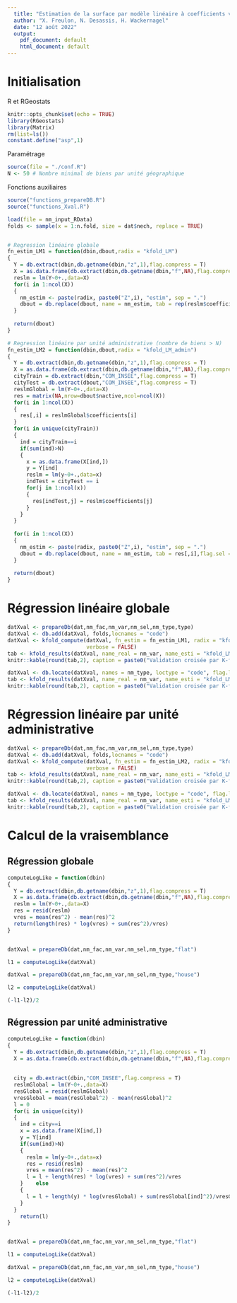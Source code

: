 ```yaml
---
  title: "Estimation de la surface par modèle linéaire à coefficients variant spatialement - Workflow LM"
  author: "X. Freulon, N. Desassis, H. Wackernagel"
  date: "12 août 2022"
  output:
    pdf_document: default
    html_document: default
---
```


# Initialisation

R et RGeostats

```r
knitr::opts_chunk$set(echo = TRUE)
library(RGeostats)
library(Matrix)
rm(list=ls())
constant.define("asp",1)

```

Paramétrage 

```r
source(file = "./conf.R")
N <- 50 # Nombre minimal de biens par unité géographique
```

Fonctions auxiliaires

```r
source("functions_prepareDB.R")
source("functions_Xval.R")
```

```r
load(file = nm_input_RData)
folds <- sample(x = 1:n.fold, size = dat$nech, replace = TRUE)
```

```r
```

```r
# Regression linéaire globale
fn_estim_LM1 = function(dbin,dbout,radix = "kfold_LM")
{
  Y = db.extract(dbin,db.getname(dbin,"z",1),flag.compress = T)
  X = as.data.frame(db.extract(dbin,db.getname(dbin,"f",NA),flag.compress = T))
  reslm = lm(Y~0+.,data=X)
  for(i in 1:ncol(X))
  {
    nm_estim <- paste(radix, paste0("Z",i), "estim", sep = ".")
    dbout = db.replace(dbout, name = nm_estim, tab = rep(reslm$coefficients[i],dbout$nactive),flag.sel = T)
  }
  
  return(dbout)
}

# Regression linéaire par unité administrative (nombre de biens > N)
fn_estim_LM2 = function(dbin,dbout,radix = "kfold_LM_admin")
{
  Y = db.extract(dbin,db.getname(dbin,"z",1),flag.compress = T)
  X = as.data.frame(db.extract(dbin,db.getname(dbin,"f",NA),flag.compress = T))
  cityTrain = db.extract(dbin,"COM_INSEE",flag.compress = T)
  cityTest = db.extract(dbout,"COM_INSEE",flag.compress = T)
  reslmGlobal = lm(Y~0+.,data=X)
  res = matrix(NA,nrow=dbout$nactive,ncol=ncol(X))
  for(i in 1:ncol(X))
  {
    res[,i] = reslmGlobal$coefficients[i]
  }
  for(i in unique(cityTrain))
  {
    ind = cityTrain==i
    if(sum(ind)>N)
    {
      x = as.data.frame(X[ind,])
      y = Y[ind]
      reslm = lm(y~0+.,data=x)
      indTest = cityTest == i
      for(j in 1:ncol(x))
      {
        res[indTest,j] = reslm$coefficients[j]
      }
    }
  }
  
  for(i in 1:ncol(X))
  {
    nm_estim <- paste(radix, paste0("Z",i), "estim", sep = ".")
    dbout = db.replace(dbout, name = nm_estim, tab = res[,i],flag.sel = T)
  }
  
  return(dbout)
}
```

# Régression linéaire globale

```r
datXval <- prepareDb(dat,nm_fac,nm_var,nm_sel,nm_type,type)
datXval <- db.add(datXval, folds,locnames = "code")
datXval <- kfold_compute(datXval, fn_estim = fn_estim_LM1, radix = "kfold_LM1", 
                         verbose = FALSE)
tab <- kfold_results(datXval, name_real = nm_var, name_esti = "kfold_LM1.S.estim", flag.fig = TRUE, stats = c("number", "min", "max", "mean", "MAE", "RMSE"))
knitr::kable(round(tab,2), caption = paste0("Validation croisée par K-fold (K=", n.fold,")"))

datXval <- db.locate(datXval, names = nm_type, loctype = "code", flag.locnew = TRUE)
tab <- kfold_results(datXval, name_real = nm_var, name_esti = "kfold_LM1.S.estim", flag.fig = TRUE, stats = c("number", "min", "max", "mean", "MAE", "RMSE"))
knitr::kable(round(tab,2), caption = paste0("Validation croisée par K-fold (K=", n.fold,")"))
```

# Régression linéaire par unité administrative


```r
datXval <- prepareDb(dat,nm_fac,nm_var,nm_sel,nm_type,type)
datXval <- db.add(datXval, folds,locnames = "code")
datXval <- kfold_compute(datXval, fn_estim = fn_estim_LM2, radix = "kfold_LM2", 
                         verbose = FALSE)
tab <- kfold_results(datXval, name_real = nm_var, name_esti = "kfold_LM2.S.estim", flag.fig = TRUE, stats = c("number", "min", "max", "mean", "MAE", "RMSE"))
knitr::kable(round(tab,2), caption = paste0("Validation croisée par K-fold (K=", n.fold,")"))

datXval <- db.locate(datXval, names = nm_type, loctype = "code", flag.locnew = TRUE)
tab <- kfold_results(datXval, name_real = nm_var, name_esti = "kfold_LM2.S.estim", flag.fig = TRUE, stats = c("number", "min", "max", "mean", "MAE", "RMSE"))
knitr::kable(round(tab,2), caption = paste0("Validation croisée par K-fold (K=", n.fold,")"))
```

# Calcul de la vraisemblance

## Régression globale

```r
computeLogLike = function(dbin)
{
  Y = db.extract(dbin,db.getname(dbin,"z",1),flag.compress = T)
  X = as.data.frame(db.extract(dbin,db.getname(dbin,"f",NA),flag.compress = T))
  reslm = lm(Y~0+.,data=X)
  res = resid(reslm)
  vres = mean(res^2) - mean(res)^2
  return(length(res) * log(vres) + sum(res^2)/vres)
}


datXval = prepareDb(dat,nm_fac,nm_var,nm_sel,nm_type,"flat")

l1 = computeLogLike(datXval)

datXval = prepareDb(dat,nm_fac,nm_var,nm_sel,nm_type,"house")

l2 = computeLogLike(datXval)

(-l1-l2)/2
```

## Régression par unité administrative

```r
computeLogLike = function(dbin)
{
  Y = db.extract(dbin,db.getname(dbin,"z",1),flag.compress = T)
  X = as.data.frame(db.extract(dbin,db.getname(dbin,"f",NA),flag.compress = T))
  
  
  city = db.extract(dbin,"COM_INSEE",flag.compress = T)
  reslmGlobal = lm(Y~0+.,data=X)
  resGlobal = resid(reslmGlobal)
  vresGlobal = mean(resGlobal^2) - mean(resGlobal)^2
  l = 0
  for(i in unique(city))
  {
    ind = city==i
    x = as.data.frame(X[ind,])
    y = Y[ind]
    if(sum(ind)>N)
    {
      reslm = lm(y~0+.,data=x)
      res = resid(reslm)
      vres = mean(res^2) - mean(res)^2
      l = l + length(res) * log(vres) + sum(res^2)/vres
    }    else
    {
      l = l + length(y) * log(vresGlobal) + sum(resGlobal[ind]^2)/vresGlobal
    }
  }
    return(l)
}


datXval = prepareDb(dat,nm_fac,nm_var,nm_sel,nm_type,"flat")

l1 = computeLogLike(datXval)

datXval = prepareDb(dat,nm_fac,nm_var,nm_sel,nm_type,"house")

l2 = computeLogLike(datXval)

(-l1-l2)/2
```
